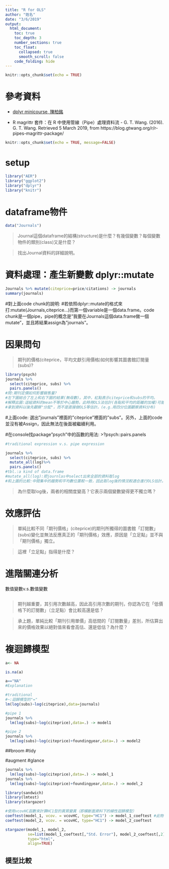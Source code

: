 ```yaml
---
title: "R for OLS"
author: "姓名"
date: "3/6/2019"
output: 
  html_document: 
    toc: true
    toc_depth: 3
    number_sections: true
    toc_float:
      collapsed: true
      smooth_scroll: false
    code_folding: hide
---
```


```r
knitr::opts_chunk$set(echo = TRUE)
```

# 參考資料

  * [dplyr minicourse, 陳柏銘](https://bookdown.org/PoMingChen/Dplyr_minicourse/)
  
  * R magrittr 套件：在 R 中使用管線（Pipe）處理資料流 - G. T. Wang. (2016). G. T. Wang. Retrieved 5 March 2019, from https://blog.gtwang.org/r/r-pipes-magrittr-package/

```r
knitr::opts_chunk$set(echo = TRUE, message=FALSE)
```


# setup

```r
library("AER")
library("ggplot2")
library("dplyr")
library("knitr")
```


# dataframe物件


```r
data("Journals")
```


> Journal這個dataframe的結構(structure)是什麼？有幾個變數？每個變數物件的類別(class)又是什麼？

> 找出Journal資料的詳細說明。


# 資料處理：產生新變數 dplyr::mutate

```r
Journals %>% mutate(citeprice=price/citations) -> journals
summary(journals)

```

#對上面code chunk的說明:
#若依照dplyr::mutate的格式來打:mutate(Journals,citeprice...)而第一個variable是一個data.frame。code chunk是一個pipe，pipe的概念是"我要在Journals這個data.frame做一個mutate"，並且將結果assign為"journals"。

# 因果問句

> 期刊的價格(citeprice，平均文獻引用價格)如何影響其圖書館訂閱量(subs)? 

```r
library(psych)
journals %>%
  select(citeprice, subs) %>%
  pairs.panels()
#問:期刊定價如何影響銷售量?
#左下圖結合了左上和右下圖的結果(無母數)。其中，紅點表示citeprice和subs的平均。
#解釋此圖:這組資料的mean不等於中心趨勢。此時用OLS法估計(各點和平均的距離的加權)可能會有偏誤，原因是資料的集中趨勢因為極大值的關係，而沒辦法被mean表示。
#拿到資料以後先觀察"分配"，而不是直接做OLS等估計。(e.g.用四分位圖觀察資料分布)
```
#上面code: 選出"journals"裡面的"citeprice"裡面的"subs"。另外，上面的code並沒有被Assign，因此無法在後面被繼續利用。

#在console找package"psych"中的函數的用法:
>?psych::pairs.panels

```r
#traditional expression v.s. pipe expression
```


```r
journals %>%
  select(citeprice, subs) %>%
  mutate_all(log)%>%
  pairs.panels()
#tbl.:a kind of data.frame
#mutate_all(log):把journlas中select出來全部的資料取log
#和上圖的比較:中間集中的趨勢和平均數位置較一致，因此取log後的情況較適合進行OLS估計。
```

> 為什麼取log後，兩者的相關度變高？它表示兩個變數變得更不獨立嗎？

# 效應評估

> 單純比較不同「期刊價格」(citeprice)的期刊所獨得的圖書館「訂閱數」(subs)變化並無法反應真正的「期刊價格」效應，原因是「立足點」並不與「期刊價格」獨立。

> 這裡「立足點」指得是什麼？


# 進階關連分析

數值變數v.s.數值變數

```r


```

> 期刊越重要，其引用次數越高，因此高引用次數的期刊，你認為它在「低價格下的訂閱數」（立足點）會比較高還是低？

> 承上題，單純比較「期刊引用單價」高低間的「訂閱數量」差別，所估算出來的價格效果以絕對值來看會高估、還是低估？為什麼？

# 複迴歸模型

```r
a<- NA

```

```r
is.na(a)

a=="NA"
#Explanation
```
```r
#traditional
#~:迴歸模型的"="
lm(log(subs)~log(citeprice),data=journals)

#pipe 1
journals %>% 
  lm(log(subs)~log(citeprice),data=.) -> model1

#pipe 2
journals %>%
  lm(log(subs)~log(citeprice)+foundingyear,data=.) -> model2


```

##broom
#tidy

#augment
#glance

```r
journals %>% 
  lm(log(subs)~log(citeprice),data=.) -> model_1
journals %>%
  lm(log(subs)~log(citeprice)+foundingyear,data=.) -> model_2

library(sandwich)
library(lmtest)
library(stargazer)

#使用vcovHC函數來計算HC1型的異質變異（即橫斷面資料下的線性迴歸模型）
coeftest(model_1, vcov. = vcovHC, type="HC1") -> model_1_coeftest #此物件是矩陣
coeftest(model_2, vcov. = vcovHC, type="HC1") -> model_2_coeftest

stargazer(model_1, model_2, 
          se=list(model_1_coeftest[,"Std. Error"], model_2_coeftest[,2]),
          type="html",
          align=TRUE)
```

## 模型比較

```r

```
